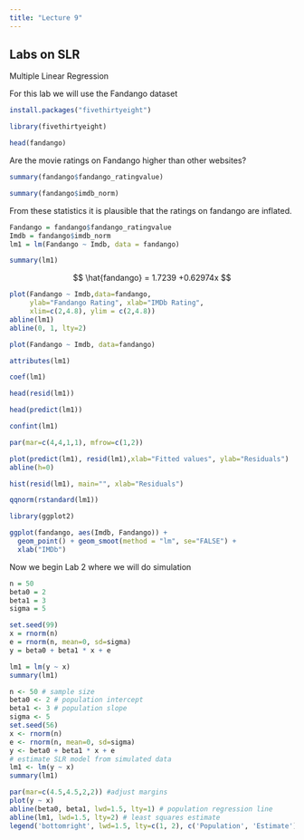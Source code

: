 ```yaml
---
title: "Lecture 9"
---
```


## Labs on SLR

Multiple Linear Regression

For this lab we will use the Fandango dataset

```r
install.packages("fivethirtyeight")
```

```r
library(fivethirtyeight)
```

```r
head(fandango)
```

Are the movie ratings on Fandango higher than other websites?

```r
summary(fandango$fandango_ratingvalue)
```

```r
summary(fandango$imdb_norm)
```

From these statistics it is plausible that the ratings on fandango are inflated.

```r
Fandango = fandango$fandango_ratingvalue
Imdb = fandango$imdb_norm
lm1 = lm(Fandango ~ Imdb, data = fandango)
```

```r
summary(lm1)
```

$$
\hat{fandango} = 1.7239 +0.62974x
$$

```r
plot(Fandango ~ Imdb,data=fandango,
     ylab="Fandango Rating", xlab="IMDb Rating",
     xlim=c(2,4.8), ylim = c(2,4.8))
abline(lm1)
abline(0, 1, lty=2)
```

```r
plot(Fandango ~ Imdb, data=fandango)
```

```r
attributes(lm1)
```

```r
coef(lm1)
```

```r
head(resid(lm1))
```

```r
head(predict(lm1))
```

```r
confint(lm1)
```

```r
par(mar=c(4,4,1,1), mfrow=c(1,2))

plot(predict(lm1), resid(lm1),xlab="Fitted values", ylab="Residuals")
abline(h=0)

hist(resid(lm1), main="", xlab="Residuals")
```

```r
qqnorm(rstandard(lm1))
```

```r
library(ggplot2)
```

```r
ggplot(fandango, aes(Imdb, Fandango)) + 
  geom_point() + geom_smoot(method = "lm", se="FALSE") +
  xlab("IMDb")
```

Now we begin Lab 2 where we will do simulation

```r
n = 50
beta0 = 2
beta1 = 3
sigma = 5

set.seed(99)
x = rnorm(n)
e = rnorm(n, mean=0, sd=sigma)
y = beta0 + beta1 * x + e

lm1 = lm(y ~ x)
summary(lm1)
```

```r
n <- 50 # sample size
beta0 <- 2 # population intercept
beta1 <- 3 # population slope
sigma <- 5
set.seed(56)
x <- rnorm(n)
e <- rnorm(n, mean=0, sd=sigma)
y <- beta0 + beta1 * x + e
# estimate SLR model from simulated data
lm1 <- lm(y ~ x)
summary(lm1)
```

```r
par(mar=c(4.5,4.5,2,2)) #adjust margins
plot(y ~ x)
abline(beta0, beta1, lwd=1.5, lty=1) # population regression line
abline(lm1, lwd=1.5, lty=2) # least squares estimate
legend('bottomright', lwd=1.5, lty=c(1, 2), c('Population', 'Estimate'))
```
